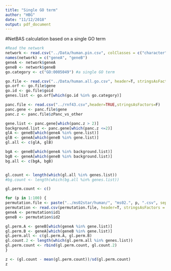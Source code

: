 ```yaml
---
title: "Single GO term"
author: "HBG"
date: "11/12/2018"
output: pdf_document
---
```

#NetBAS calculation based on a single GO term
```r
#Read the network
network <- read.csv("../Data/human.pin.csv", colClasses = c("character", "character"))
names(network) = c("geneA", "geneB")
geneA <- network$geneA
geneB <- network$geneB
go.category <- c("GO:0005049") #a single GO term

go.file <- read.csv("../Data/human.all.go.csv", header=T, stringsAsFactors=F)
go.orf <- go.file$gene
go.id <- go.file$goid
genes.list <- go.orf[which(go.id %in% go.category)]

panc.file <- read.csv("../rnf43.csv",header=TRUE,stringsAsFactors=F)
panc.gene <- panc.file$gene
panc.z <- panc.file$zPanc_vs_other

gene.list <- panc.gene[which(panc.z > 2)]
background.list <- panc.gene[which(panc.z <=2)]
glA <- geneB[which(geneA %in% gene.list)]
glB <- geneA[which(geneB %in% gene.list)]
gl.all <- c(glA, glB)

bgA <- geneB[which(geneA %in% background.list)]
bgB <- geneA[which(geneB %in% background.list)]
bg.all <- c(bgA, bgB)


gl.count <- length(which(gl.all %in% genes.list))
#bg.count <- length(which(bg.all %in% genes.list))

gl.perm.count <- c()

for (p in 1:100) {
permutation.file <- paste("../ms02star/human/", "ms02.", p, ".csv", sep="")
permutation <- read.csv(permutation.file, header=T, stringsAsFactors = F)
geneA <- permutation$id1
geneB <- permutation$id2

gl.perm.A <- geneB[which(geneA %in% gene.list)]
gl.perm.B <- geneA[which(geneB %in% gene.list)]
gl.perm.all <- c(gl.perm.A, gl.perm.B)
gl.count.2 <- length(which(gl.perm.all %in% genes.list))
gl.perm.count <- rbind(gl.perm.count, gl.count.2)
}

z <- (gl.count - mean(gl.perm.count))/sd(gl.perm.count)
z

```